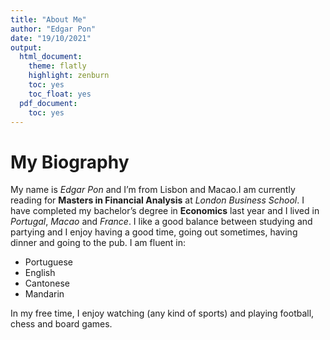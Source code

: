 ```yaml
---
title: "About Me"
author: "Edgar Pon"
date: "19/10/2021"
output:
  html_document:
    theme: flatly
    highlight: zenburn
    toc: yes
    toc_float: yes
  pdf_document:
    toc: yes
---
```


# My Biography
My name is _Edgar Pon_ and I’m from Lisbon and Macao.I am currently reading for **Masters in Financial Analysis** at _London Business School_. I have completed my bachelor’s degree in **Economics** last year and I lived in _Portugal_, _Macao_ and _France_. I like a good balance between studying and partying and I enjoy having a good time, going out sometimes, having dinner and going to the pub. 
I am fluent in: 

* Portuguese
* English
* Cantonese
* Mandarin 

In my free time, I enjoy watching (any kind of sports) and playing football, chess and board games. 

   


